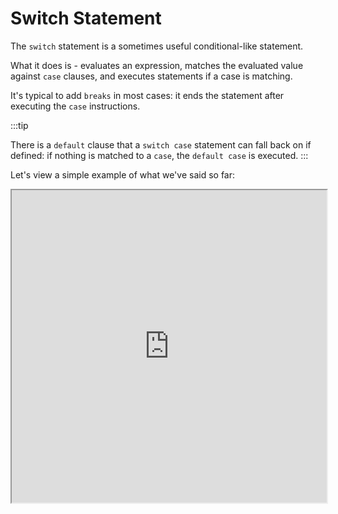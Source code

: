 

# Switch Statement

The `switch` statement is a sometimes useful conditional-like statement. 

What it does is - evaluates an expression, matches the evaluated value against `case` clauses, and executes statements if a case is matching.

It's typical to add `breaks` in most cases: it ends the statement after executing the `case` instructions.

:::tip

There is a `default` clause that a `switch case` statement can fall back on if defined: if nothing is matched to a `case`, the `default case` is executed. 
:::

Let's view a simple example of what we've said so far: 
<iframe
    src="https://hlab.app/s/docs/switch_hbook"
    width="100%"
    height="500px"/>

The syntax is very brief and simple for `switch` statements:

```js
switch (expression) {
    case value1:
        //statements executed when expression matches value1
        [break;]
    case value2:
        //statements executed when expression matches value2
        [break;]
    ...
    case valueN:
        //statements executed when expression matches valueN
        [break;]
    [default:
        //statements executed when no value matches the expression
        [break;]]
}
// NOTE: [] -> optional
```


Why are the `breaks` optional? If one wishes the expression to 'fall-through' the `cases` - just don't add `breaks`. 

Also, `default` is optional like previously mentioned. 

Let's view an example to understand what 'fall-through' means: 

:::tip
`default` cases don't have to be at the end! 

If in the middle, perhaps the `default` case will be hit before any case is (hence ignoring below cases if theres a `break` in `default`). 
:::

<iframe
    src="https://hlab.app/s/docs/switchex1_hbook"
    width="100%"
    height="800px"/>


- Why use a `switch` statement when `if...else if... else if` chains exist? Simply put, there is fall-through behavior which is useful in some cases.


- Overall, a `switch` statement can be thought of as an alternative to `if...else if` chains with sometimes benefits, sometimes drawbacks. The main benefits are fall-through behavior and use of identity comparisons instead of equality (=== vs ==). 

- Lastly, remember to use the `default` case in a powerful manner: it doesn't have to be at the bottom, it can be in between cases.